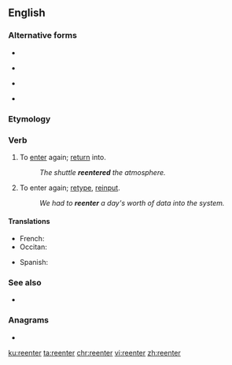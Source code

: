 {{also|reënter|re-enter}}
==English==

===Alternative forms===
* {{l|en|re-enter}}
* {{l|en|re-entre}} {{qualifier|archaic}}
* {{l|en|reentre}} {{qualifier|archaic}}
* {{l|en|reënter}}

===Etymology===
{{prefix|en|re|enter}}

===Verb===
{{en-verb}}

# {{lb|en|transitive}} To [[enter]] again; [[return]] into.
#: ''The shuttle '''reentered''' the atmosphere.''
# {{lb|en|transitive|computing}} To enter again; [[retype]], [[reinput]].
#: ''We had to '''reenter''' a day's worth of data into the system.''

====Translations====
{{trans-top|to enter again}}
* French: {{t+|fr|rentrer}}
* Occitan: {{t|oc|rintrar}}
{{trans-mid}}
* Spanish: {{t+|es|reingresar}}
{{trans-bottom}}

{{trans-top|(computing) to enter again}}
{{trans-mid}}
{{trans-bottom}}

===See also===
* {{l|en|reentry}}

===Anagrams===
* {{l|en|terrene}}

[[ku:reenter]]
[[ta:reenter]]
[[chr:reenter]]
[[vi:reenter]]
[[zh:reenter]]